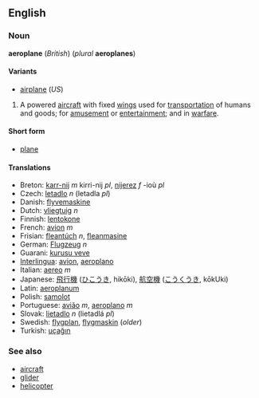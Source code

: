 <!--

NOTE - If you make edits to this page, please also make corresponding edits to the page for "aeroplane".

-->


==English==
===Noun===
'''aeroplane''' (''British'') (''plural'' '''aeroplanes''')

====Variants====
*[[airplane]] (''US'')

# A powered [[aircraft]] with fixed [[wing]]s used for [[transportation]] of humans and goods; for [[amusement]] or [[entertainment]]; and in [[warfare]].

====Short form====
*[[plane]]

====Translations====
*Breton: [[karr-nij]] ''m'' kirri-nij ''pl'', [[nijerez]] ''f'' -ioù ''pl''
*Czech: [[letadlo]] ''n'' (letadla ''pl'')
*Danish: [[flyvemaskine]]
*Dutch: [[vliegtuig]] ''n''
*Finnish: [[lentokone]]
*French: [[avion]] ''m''
*Frisian: [[fleantúch]] ''n'', [[fleanmasine]]
*German: [[Flugzeug]] ''n''
*Guarani: [[kurusu veve]]
*[[Interlingua]]: [[avion]], [[aeroplano]]
*Italian: [[aereo]] ''m''
*Japanese: [[飛行機]] ([[ひこうき]], hikōki), [[航空機]] ([[こうくうき]], kōkUki)
*Latin: [[aeroplanum]]
*Polish: [[samolot]]
*Portuguese: [[avião]] ''m'', [[aeroplano]] ''m''
*Slovak: [[lietadlo]] ''n'' (lietadlá ''pl'')
*Swedish: [[flygplan]], [[flygmaskin]] (''older'')
*Turkish: [[uçağın]]

===See also===
*[[aircraft]]
*[[glider]]
*[[helicopter]]